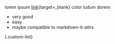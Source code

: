 lorem ipsum [link](https://ecamp3.ch)\{target=_blank\} color ludum dorem

- very good
- easy
- maybe compatible to markdown-it-attrs

\{.custom-list\}
